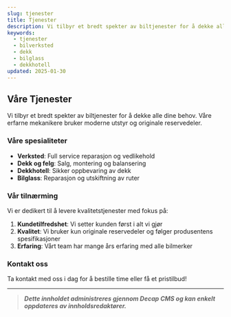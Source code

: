 ```yaml
---
slug: tjenester
title: Tjenester
description: Vi tilbyr et bredt spekter av biltjenester for å dekke alle dine behov.
keywords:
  - tjenester
  - bilverksted
  - dekk
  - bilglass
  - dekkhotell
updated: 2025-01-30
---
```


## Våre Tjenester

Vi tilbyr et bredt spekter av biltjenester for å dekke alle dine behov. Våre erfarne mekanikere bruker moderne utstyr og originale reservedeler.

### Våre spesialiteter

* **Verksted**: Full service reparasjon og vedlikehold
* **Dekk og felg**: Salg, montering og balansering
* **Dekkhotell**: Sikker oppbevaring av dekk
* **Bilglass**: Reparasjon og utskiftning av ruter

### Vår tilnærming

Vi er dedikert til å levere kvalitetstjenester med fokus på:

1. **Kundetilfredshet**: Vi setter kunden først i alt vi gjør
2. **Kvalitet**: Vi bruker kun originale reservedeler og følger produsentens spesifikasjoner
3. **Erfaring**: Vårt team har mange års erfaring med alle bilmerker

### Kontakt oss

Ta kontakt med oss i dag for å bestille time eller få et pristilbud!

---

> ***Dette innholdet administreres gjennom Decap CMS og kan enkelt oppdateres av innholdsredaktører.***